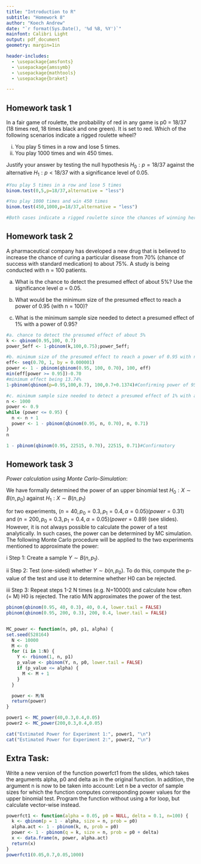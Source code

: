 ---
title: "Introduction to R"
subtitle: "Homework 8"
author: "Koech Andrew"
date: "`r format(Sys.Date(), '%d %B, %Y')`"
mainfont: Calibri Light
output: pdf_document
geometry: margin=1in

header-includes:
  - \usepackage{amsfonts}
  - \usepackage{amssymb}
  - \usepackage{mathtools}
  - \usepackage{braket}

---
\newpage

## Homework task 1

In a fair game of roulette, the probability of red in any game is p0 = 18/37 (18 times red, 18 times black and one green). It is set to red. Which of the following scenarios indicate a rigged roulette wheel?

i) You play 5 times in a row and lose 5 times.
ii) You play 1000 times and win 450 times.

Justify your answer by testing the null hypothesis $H_0 : p = 18/37$ against the alternative $H_1 : p < 18/37$ with a significance level of 0.05.

```{r}
#You play 5 times in a row and lose 5 times
binom.test(0,5,p=18/37,alternative = "less")

#You play 1000 times and win 450 times
binom.test(450,1000,p=18/37,alternative = "less")

#Both cases indicate a rigged roulette since the chances of winning here are zero and 0.45 for the first and second option respectively which is justified by the confidence intervals which we see that the probabilities of winning are less than the mentioned 0.4865 and both p-values are less than 0.05.
```

## Homework task 2

A pharmaceutical company has developed a new drug that is believed to increase the chance of curing a particular disease from 70% (chance of success with standard medication) to about 75%. A study is being conducted with n = 100 patients.

a. What is the chance to detect the presumed effect of about 5%? Use the significance level $\alpha$ = 0.05.

b. What would be the minimum size of the presumed effect to reach a power of 0.95 (with n = 100)?

c. What is the minimum sample size needed to detect a presumed effect of 1% with a power of 0.95?

```{r}
#a. chance to detect the presumed effect of about 5%
k <- qbinom(0.95,100, 0.7)
power_5eff <- 1-pbinom(k,100,0.75);power_5eff;

#b. minimum size of the presumed effect to reach a power of 0.95 with n=100
eff<- seq(0.70, 1, by = 0.000001)
power <- 1 - pbinom(qbinom(0.95, 100, 0.70), 100, eff)
min(eff[power >= 0.95])-0.70
#minimum effect being 13.74%
1-pbinom(qbinom(p=0.95,100,0.7), 100,0.7+0.1374)#Confirming power of 95%

#c. minimum sample size needed to detect a presumed effect of 1% with a power of 0.95
n <- 1000
power <- 0.9
while (power <= 0.95) {
  n <- n + 1
  power <- 1 - pbinom(qbinom(0.95, n, 0.70), n, 0.71)
}
n

1 - pbinom(qbinom(0.95, 22515, 0.70), 22515, 0.71)#Confirmatory
```

## Homework task 3

_Power calculation using Monte Carlo-Simulation_:

We have formally determined the power of an upper binomial test
$H_0: X\sim B(n,p_0)$ against $H_1: X\sim B(n,p_1)$

for two experiments, $(n = 40, p_0 = 0.3, p_1 = 0.4, \alpha = 0.05) (power=0.31)$ and $(n = 200, p_0 = 0.3, p_1 = 0.4, \alpha = 0.05) (power=0.89)$ (see slides). However, it is not always possible to calculate the power of a test analytically. In such cases, the power can be determined by MC simulation. The following Monte Carlo procedure will be applied to the two experiments mentioned to approximate the power:

i Step 1: Create a sample $Y \sim B(n, p_1)$.

ii Step 2: Test (one-sided) whether $Y \sim b(n, p_0)$. To do this, compute the p-value of the test and use it to determine whether H0 can be rejected.

iii Step 3: Repeat steps 1-2 N times (e.g. N=10000) and calculate how often (= M) H0 is rejected. The ratio M/N approximates the power of the test.

```{r}
pbinom(qbinom(0.95, 40, 0.3), 40, 0.4, lower.tail = FALSE)
pbinom(qbinom(0.95, 200, 0.3), 200, 0.4, lower.tail = FALSE)


MC_power <- function(n, p0, p1, alpha) {
set.seed(528164)
  N <- 10000
  M <- 0 
  for (i in 1:N) {
    Y <- rbinom(1, n, p1)
    p_value <- pbinom(Y, n, p0, lower.tail = FALSE)
    if (p_value <= alpha) {
      M <- M + 1
    }
  }

  power <- M/N
  return(power)
}

power1 <- MC_power(40,0.3,0.4,0.05)
power2 <- MC_power(200,0.3,0.4,0.05)

cat("Estimated Power for Experiment 1:", power1, "\n")
cat("Estimated Power for Experiment 2:", power2, "\n")
```

## Extra Task:

Write a new version of the function powerfct1 from the slides, which takes the arguments alpha, p0 and delta as in the original function. In addition, the argument n is now to be taken into account: Let n be a vector of sample sizes for which the function computes corresponding power values for the upper binomial test. Program the function without using a for loop, but calculate vector-wise instead.

```{r}
powerfct1 <- function(alpha = 0.05, p0 = NULL, delta = 0.1, n=100) {
  k <- qbinom(p = 1 - alpha, size = n, prob = p0)
  alpha.act <- 1 - pbinom(k, n, prob = p0)
  power <- 1 - pbinom(q = k, size = n, prob = p0 + delta)
  x <- data.frame(n, power, alpha.act)
  return(x)
}
powerfct1(0.05,0.7,0.05,1000)
```

